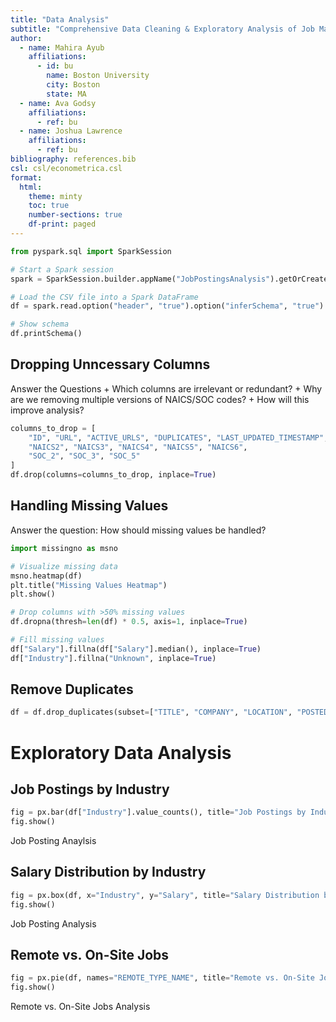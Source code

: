 ```yaml
---
title: "Data Analysis"
subtitle: "Comprehensive Data Cleaning & Exploratory Analysis of Job Market Trends"
author:
  - name: Mahira Ayub
    affiliations:
      - id: bu
        name: Boston University
        city: Boston
        state: MA
  - name: Ava Godsy
    affiliations:
      - ref: bu
  - name: Joshua Lawrence
    affiliations:
      - ref: bu
bibliography: references.bib
csl: csl/econometrica.csl
format: 
  html:
    theme: minty
    toc: true
    number-sections: true
    df-print: paged
---
```


```python
from pyspark.sql import SparkSession

# Start a Spark session
spark = SparkSession.builder.appName("JobPostingsAnalysis").getOrCreate()

# Load the CSV file into a Spark DataFrame
df = spark.read.option("header", "true").option("inferSchema", "true").option("multiLine","true").option("escape", "\"").csv("/lightcast_job_postings.csv")

# Show schema
df.printSchema()
```

## Dropping Unncessary Columns

Answer the Questions
+ Which columns are irrelevant or redundant?
+ Why are we removing multiple versions of NAICS/SOC codes?
+ How will this improve analysis? 
```python
columns_to_drop = [
    "ID", "URL", "ACTIVE_URLS", "DUPLICATES", "LAST_UPDATED_TIMESTAMP",
    "NAICS2", "NAICS3", "NAICS4", "NAICS5", "NAICS6",
    "SOC_2", "SOC_3", "SOC_5"
]
df.drop(columns=columns_to_drop, inplace=True)
```

## Handling Missing Values
Answer the question: How should missing values be handled? 

```python
import missingno as msno

# Visualize missing data
msno.heatmap(df)
plt.title("Missing Values Heatmap")
plt.show()

# Drop columns with >50% missing values
df.dropna(thresh=len(df) * 0.5, axis=1, inplace=True)

# Fill missing values
df["Salary"].fillna(df["Salary"].median(), inplace=True)
df["Industry"].fillna("Unknown", inplace=True)

```

## Remove Duplicates 

```python
df = df.drop_duplicates(subset=["TITLE", "COMPANY", "LOCATION", "POSTED"], keep="first")
```

# Exploratory Data Analysis 

## Job Postings by Industry

```python
fig = px.bar(df["Industry"].value_counts(), title="Job Postings by Industry")
fig.show()
```

Job Posting Anaylsis 

## Salary Distribution by Industry

```python
fig = px.box(df, x="Industry", y="Salary", title="Salary Distribution by Industry")
fig.show()
```

Job Posting Analysis

## Remote vs. On-Site Jobs

```python
fig = px.pie(df, names="REMOTE_TYPE_NAME", title="Remote vs. On-Site Jobs")
fig.show()
```

Remote vs. On-Site Jobs Analysis